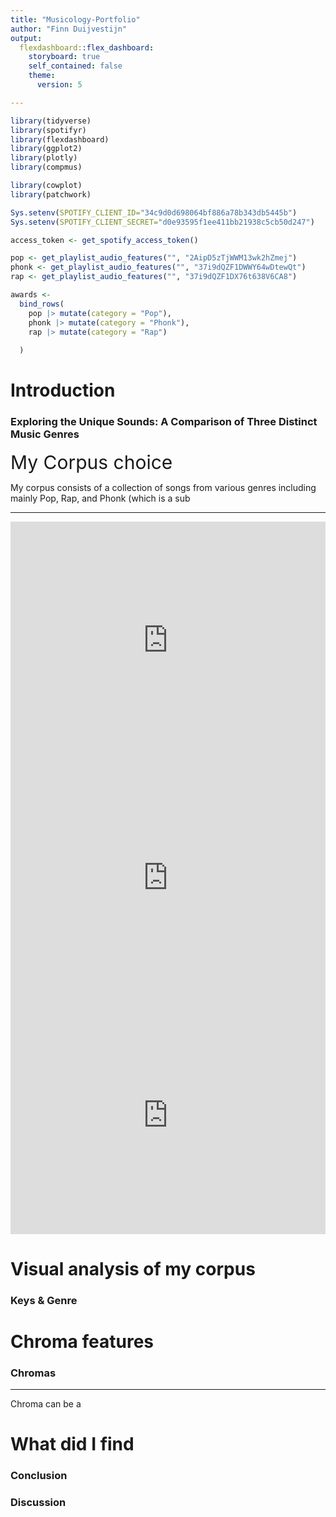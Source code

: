 ```yaml
---
title: "Musicology-Portfolio"
author: "Finn Duijvestijn"
output: 
  flexdashboard::flex_dashboard:
    storyboard: true
    self_contained: false
    theme:
      version: 5

---
```


```r
library(tidyverse)
library(spotifyr)
library(flexdashboard)
library(ggplot2)
library(plotly)
library(compmus)

library(cowplot)
library(patchwork)

Sys.setenv(SPOTIFY_CLIENT_ID="34c9d0d698064bf886a78b343db5445b")
Sys.setenv(SPOTIFY_CLIENT_SECRET="d0e93595f1ee411bb21938c5cb50d247")

access_token <- get_spotify_access_token()

pop <- get_playlist_audio_features("", "2AipD5zTjWWM13wk2hZmej")
phonk <- get_playlist_audio_features("", "37i9dQZF1DWWY64wDtewQt")
rap <- get_playlist_audio_features("", "37i9dQZF1DX76t638V6CA8")

awards <-
  bind_rows(
    pop |> mutate(category = "Pop"),
    phonk |> mutate(category = "Phonk"),
    rap |> mutate(category = "Rap")
    
  )
```

Introduction {.storyboard data-icon="ion-ios-home"}
=========================================

### Exploring the Unique Sounds: A Comparison of Three Distinct Music Genres
<font style="font-size: 30px">My Corpus choice</font>

My corpus consists of a collection of songs from various genres including mainly Pop, Rap, and Phonk (which is a sub

***

<iframe src="https://open.spotify.com/embed/playlist/2AipD5zTjWWM13wk2hZmej?utm_source=generator" width="100%" height="380" frameBorder="0" allowfullscreen="" allow="autoplay; clipboard-write; encrypted-media; fullscreen; picture-in-picture"></iframe>

<iframe src="https://open.spotify.com/embed/playlist/37i9dQZF1DWWY64wDtewQt?utm_source=generator" width="100%" height="380" frameBorder="0" allowfullscreen="" allow="autoplay; clipboard-write; encrypted-media; fullscreen; picture-in-picture"></iframe>

<iframe src="https://open.spotify.com/embed/playlist/37i9dQZF1DX76t638V6CA8?utm_source=generator" width="100%" height="380" frameBorder="0" allowfullscreen="" allow="autoplay; clipboard-write; encrypted-media; fullscreen; picture-in-picture"></iframe>

<!-- # ```{r picture, echo = F,  out.width = '100%'} -->
<!-- # knitr::include_graphics("pics/pop.jpg") -->
<!-- # knitr::include_graphics("pics/rap.jpg") -->
<!-- # knitr::include_graphics("pics/phonk.jpg") -->
<!-- # ``` -->


Visual analysis of my corpus {.storyboard data-icon="fa-signal"}
=========================================

### Keys & Genre




Chroma features {.storyboard data-icon="ion-music-note"}
=========================================

### Chromas


***

Chroma can be a




What did I find {.storyboard data-icon="fa-spotify"}
=========================================

### Conclusion


### Discussion

